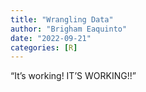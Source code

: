 ```yaml
---
title: "Wrangling Data"
author: "Brigham Eaquinto"
date: "2022-09-21"
categories: [R]
---
```



"It's working! IT'S WORKING!!"